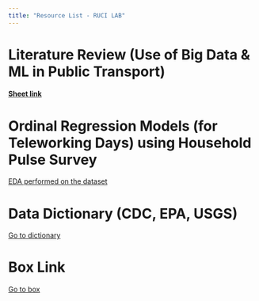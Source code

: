 ```yaml
---
title: "Resource List - RUCI LAB"
---
```

# Literature Review (Use of Big Data & ML in Public Transport)

#### [Sheet link](https://docs.google.com/spreadsheets/d/1nBsYoIzlT-GBuFJbsYgTM-G9ulQqnuLfa2JMTTN393g/edit?usp=sharing)

# Ordinal Regression Models (for Teleworking Days) using Household Pulse Survey

[EDA performed on the dataset](eda.qmd)

# Data Dictionary (CDC, EPA, USGS)

[Go to dictionary](datadict.qmd)

# Box Link

[Go to box](https://rutgers.box.com/s/4gbvfg9p7ep4onqplmak7ijcko58ino4)